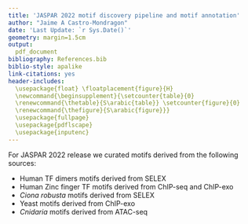 ```yaml
---
title: 'JASPAR 2022 motif discovery pipeline and motif annotation'
author: "Jaime A Castro-Mondragon"
date: 'Last Update: `r Sys.Date()`'
geometry: margin=1.5cm
output: 
  pdf_document
bibliography: References.bib
biblio-style: apalike
link-citations: yes
header-includes: 
  \usepackage{float} \floatplacement{figure}{H} 
  \newcommand{\beginsupplement}{\setcounter{table}{0}
  \renewcommand{\thetable}{S\arabic{table}} \setcounter{figure}{0}
  \renewcommand{\thefigure}{S\arabic{figure}}}
  \usepackage{fullpage}
  \usepackage{pdflscape}
  \usepackage{inputenc} 
---
```



For JASPAR 2022 release we curated motifs derived from the following sources:

  - Human TF dimers motifs derived from SELEX
  - Human Zinc finger TF motifs derived from ChIP-seq and ChIP-exo 
  - *Ciona robusta* motifs derived from SELEX
  - Yeast motifs derived from ChIP-exo 
  - *Cnidaria* motifs derived from ATAC-seq
  
